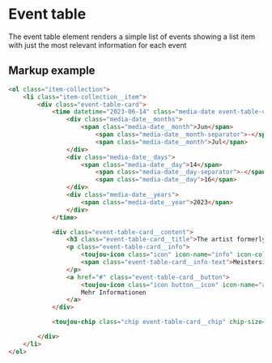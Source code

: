 # Event table

The event table element renders a simple list of events showing a list item with just the most relevant information for each event

## Markup example
```html
<ol class="item-collection">
    <li class="item-collection__item">
        <div class="event-table-card">
            <time datetime="2023-06-14" class="media-date event-table-card__media-date" inline="">
                <div class="media-date__months">
                    <span class="media-date__month">Jun</span>
                        <span class="media-date__month-separator">-</span>
                        <span class="media-date__month">Jul</span>
                </div>
                <div class="media-date__days">
                    <span class="media-date__day">14</span>
                        <span class="media-date__day-separator">-</span>
                        <span class="media-date__day">16</span>
                </div>
                <div class="media-date__years">
                    <span class="media-date__year">2023</span>
                </div>
            </time>

            <div class="event-table-card__content">
                <h3 class="event-table-card__title">The artist formerly known as Prince</h3>
                <p class="event-table-card__info">
                    <toujou-icon class="icon" icon-name="info" icon-color="primary" icon-size="ms"></toujou-icon>
                    <span class="event-table-card__info-text">Meistersingerhalle - Nürnberg</span>
                </p>
                <a href="#" class="event-table-card__button">
                    <toujou-icon class="icon button__icon" icon-name="arrow-right" icon-size="ms"></toujou-icon>
                    Mehr Informationen
                </a>
            </div>

            <toujou-chip class="chip event-table-card__chip" chip-size="small" chip-bg-color="error">Event abgesagt</toujou-chip>

        </div>
    </li>
</ol>
```
